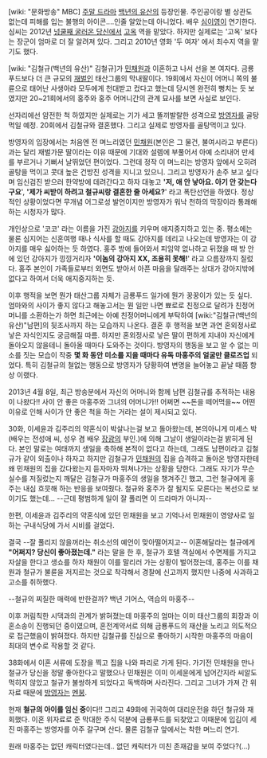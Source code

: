 [wiki: "문화방송" MBC] [[주말 드라마]] [[백년의 유산]]의 등장인물. 주인공이랑 별 상관도 없는데 피해를 입는 불행의 아이콘....인줄 알았는데 아니었다. 배우 [[심이영]]이 연기한다. 심씨는 2012년 [[넝쿨째 굴러온 당신]]에서 [[고옥]] 역을 맡았다. 하지만 실제로는 '고옥' 보다는 장군이 엄마로 더 잘 알려져 있다. 그리고 2010년 영화 '두 여자' 에서 최수지 역을 맡기도 했다.

[wiki: "김철규(백년의 유산)" 김철규]가 [[민채원]]과 이혼하고 나서 선을 본 여자다. 금룡푸드보다 더 큰 규모의 [[재벌]]인 태산그룹의 막내딸이다. 19회에서 자신이 어머니 쪽의 불륜으로 태어난 사생아라 모두에게 천대받고 컸다고 했는데 당시엔 완전히 뻥치는 듯 보였지만 20~21회에서의 홍주와 홍주 어머니간의 관계 묘사를 보면 사실로 보인다.

선자리에선 얌전한 척 하였지만 실제로는 기가 세고 똘끼발랄한 성격으로 [[방영자]]를 골탕먹일 예정. 20회에서 김철규와 결혼했다. 그리고 실제로 방영자를 골탕먹이고 있다. 

방영자의 입장에서는 처음엔 전 며느리였던 [[민채원]](본인은 그 물건, 불여시라고 부른다)과는 달리 재벌가문 딸이라는 이유 때문에 기대와 설렘에 부풀어서 아예 소리내어 만세를 부르거나 기뻐서 날뛰었던 편이었다. 그런데 정작 이 며느리는 방영자 앞에서 오히려 골탕을 먹이고 콧대 높은 건방진 성격을 지니고 있으니. 그리고 방영자가 손주 보고 싶다며 임신검진 받으러 한약방에 데려간다고 하자 대놓고 ''''저, 애 안 낳아요. 아기 안 갖는다구요'''', ''''제가 씨받이 하려고 철규씨랑 결혼한 줄 아세요?'''' 라고 폭탄선언을 하였다. 정상적인 상황이었다면 무개념 어그로성 발언이지만 방영자가 워낙 천하의 막장이라 통쾌해하는 시청자가 많다. 

개인상으로 '코코' 라는 이름을 가진 [[강아지]]를 키우며 애지중지하고 있는 중. 평소에는 물론 심지어는 신혼여행 때나 식사를 할 때도 강아지를 데리고 나오는데 방영자는 이 강아지를 매우 싫어하는 듯 하였다. 홍주 방에 들어와서 피임약 없나하고 뒤졌을 때 방 안에 있던 강아지가 낑낑거리자 ''''이놈의 강아지 XX, 조용히 못해!'''' 라고 으름장까지 질렀다. 홍주 본인이 가족들로부터 외면도 받아서 아픈 마음을 달래주는 상대가 강아지밖에 없다고 하여서 더욱 애지중지하는 듯.

이후 행적을 보면 뭔가 태산그룹 자체가 금룡푸드 일가에 뭔가 꿍꿍이가 있는 듯 싶다. 엄마와의 사이가 좋지 않다고 해놓고서는 뭔 일만 나면 뾰로로 친정으로 달려가 친정어머니를 소환하는가 하면 최근에는 아예 친정어머니에게 부탁하여 [wiki:"김철규(백년의 유산)"남편]의 뒷조사까지 하는 모습까지 나온다. 결혼 후 행적을 보면 과연 혼외정사로 낳은 자식인지도 궁금해질 따름. 하지만 혼외정사로 낳은 딸이 편하게 지내야 자신에게 돌아오지 않을테니 돌아올 때마다 도와주는 것이다. 방영자의 행동을 보고 알 수 없는 미소를 짓는 모습이 작중 '''몇 화 동안 미소를 지을 때마다 유독 마홍주의 얼굴만 클로즈업''' 되었다. 특히 김철규의 철없는 행동으로 방영자가 당황하여 변명을 늘어놓고 끝날 때쯤 항상 이랬다.

2013년 4월 8일, 최근 방송분에서 자신의 어머니와 함께 남편 김철규를 추적하는 내용이 나왔다!! 사이 안 좋은 마홍주와 그녀의 어머니가!! 어쩌면 ~~돈을 떼어먹을~~ 어떤 이유로 인해 사이가 안 좋은 척을 하는 거라는 설이 제시되고 있다.

30화, 이세윤과 김주리의 약혼식이 박살나는걸 보고 돌아왔는데, 본의아니게 미세스 박(배우는 전성애 씨, 성우 겸 배우 [[장광]]의 부인.)에 의해 그날이 생일이라는걸 밝히게 된다. 본인 말로는 여태까지 생일을 축하해 본적이 없다고 하는데, 그래도 남편이라고 김철규가 같이 외출이나 하자고 하지만 김철규가 [[민채원]]의 집을 습격하고 돌아온 방영자한테 왜 민채원의 집을 갔다왔는지 듣자마자 뛰쳐나가는 상황을 당한다. 그래도 자기가 무슨 실수를 저질렀는지 깨달은 김철규가 마홍주의 생일을 챙겨주긴 했고, 그런 철규에게 홍주는 내심 흐뭇해 하는 반응을 보여줬다. 철규와 홍주가 잘 될지도 모른다는 복선으로 보이기도 했는데... --근데 평범하게 일이 잘 풀리면 이 드라마가 아니지--

한편, 이세윤과 김주리의 약혼식에 있던 민채원을 보고 기억나서 민채원이 영양사로 일하는 구내식당에 가서 시비를 걸었다.

결국 --잘 풀리지 않을꺼라는 취소선의 예언이 맞아떨어지고-- 이혼해달라는 철규에게 '''"어쩌지? 당신이 좋아졌는데."''' 라는 말을 한 후, 철규가 호텔 객실에서 수면제를 가지고 자살을 한다고 생쇼를 하자 채원이 이를 말리러 가는 상황이 벌어졌는데, 홍주는 이를 채원과 철규가 불륜을 저지르는 것으로 착각해서 경찰에 신고까지 했지만 나중에 사과하고 고소를 취하했다. 

--철규의 찌질한 매력에 반한걸까? 백년 기어스, 역습의 마홍주--

이후 꺼림칙한 시댁과의 관계가 밝혀졌는데 마홍주의 엄마는 이미 태산그룹의 회장과 이혼소송이 진행되던 중이였으며, 혼전계약서로 의해 금룡푸드의 재산을 노리고 의도적으로 접근했음이 밝혀졌다. 하지만 김철규를 진심으로 좋아하기 시작한 마홍주의 마음이 최대의 변수로 작용할 것 같다.

38화에서 이혼 서류에 도장을 찍고 집을 나와 파리로 가게 된다. 가기전 민채원을 만나 철규가 당신을 정말 좋아한다고 말했으나 민채원은 이미 이세윤에게 넘어간지라 씨알도 먹히지 않았고 철규가 불쌍하게 되었다고 독백하며 사라진다. 그리고 그녀가 가져 간 위자료 때문에 [[방영자]]는 [[멘붕]].

현재 '''철규의 아이를 임신 중'''이다!! 그리고 49화에 귀국하여 대리운전을 하던 철규와 재회했다. 이혼 위자료로 준 막대한 주식 덕분에 금룡푸드를 되찾았고 이때문에 입김이 세진 마홍주는 방영자를 아주 갈구며 산다. 물론 김철규 앞에서는 착한 며느리 연기.

원래 마홍주는 없던 캐릭터였다는데.. 없던 캐릭터가 미친 존재감을 보여 주었다?(...)
